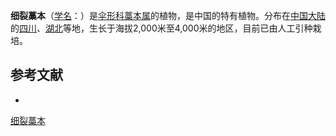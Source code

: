 {{NoteTA|G1=LS}}
{{Speciesbox
| name = 细裂藁本
| status = 
| status_system = 
| image = 
| genus = Ligusticum
| species = tenuisectum
| authority = de Boiss.
}}

'''细裂藁本'''（[[学名|学名]]：{{lang|la|''Ligusticum tenuisectum''}}）是[[伞形科|伞形科]][[藁本属|藁本属]]的植物，是中国的特有植物。分布在[[中国大陆|中国大陆]]的[[四川|四川]]、[[湖北|湖北]]等地，生长于海拔2,000米至4,000米的地区，目前已由人工引种栽培。

== 参考文献 ==
<div class="references-small">
* {{cite web| url =http://www.bioinfo.cn/db05/KmzwSpecies.php?action=view&id=22855| title =细裂藁本| work =《中国高等植物数据库全库》| publisher =中国科学院微生物研究所| author =昆明植物研究所| accessdate =2009-02-25| deadurl =yes| archiveurl =https://web.archive.org/web/20160305010856/http://www.bioinfo.cn/db05/KmzwSpecies.php?action=view&id=22855| archivedate =2016-03-05}}
</div>
{{Taxonbar|from=Q15231784}}

[[Category:藁本属|细裂藁本]]


{{Apiales-stub}}